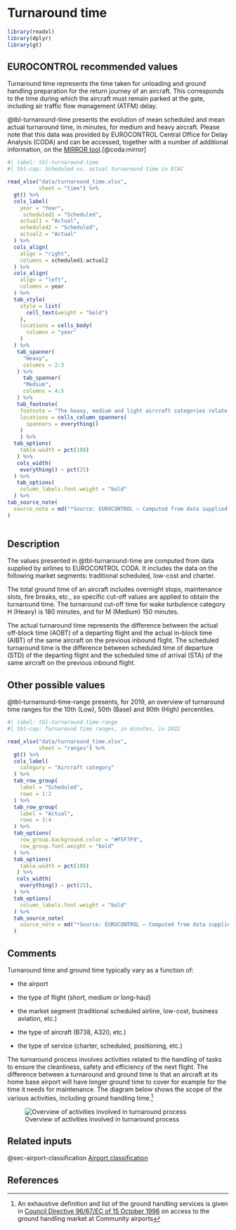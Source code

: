 # Turnaround time {#sec-turnaround-time}

```r
library(readxl)
library(dplyr)
library(gt)
```


## EUROCONTROL recommended values

Turnaround time represents the time taken for unloading and ground handling 
preparation for the return journey of an aircraft. This corresponds to the time 
during which the aircraft must remain parked at the gate, including air traffic 
flow management (ATFM) delay.

@tbl-turnaround-time presents the evolution of mean scheduled and mean actual 
turnaround time, in minutes, for medium and heavy aircraft. Please note that this
data was provided by EUROCONTROL Central Office for Delay Analysis (CODA) and 
can be accessed, together with a number of additional information, on the [MIRROR tool](https://www.eurocontrol.int/tool/mirror).[@coda:mirror]

```r
#| label: tbl-turnaround-time
#| tbl-cap: Scheduled vs. actual turnaround time in ECAC

read_xlsx("data/turnaround_time.xlsx",
          sheet = "time") %>% 
  gt() %>% 
  cols_label(
    year = "Year",
     scheduled1 = "Scheduled",
    actual1 = "Actual",
    scheduled2 = "Scheduled",
    actual2 = "Actual"
  ) %>% 
  cols_align(
    align = "right",
    columns = scheduled1:actual2
  ) %>% 
  cols_align(
    align = "left",
    columns = year
  ) %>% 
  tab_style(
    style = list(
      cell_text(weight = "bold")
    ),
    locations = cells_body(
      columns = "year"
    )
  ) %>% 
   tab_spanner(
     "Heavy",
     columns = 2:3
   ) %>%
     tab_spanner(
     "Medium",
     columns = 4:5
   ) %>% 
   tab_footnote(
    footnote = "The heavy, medium and light aircraft categories relate to ICAO wake vortex categories based on the maximum certificated take-off mass: Heavy aircraft types of 136 000 kg (300 000 lb) or more; Medium aircraft types less than 136 000 kg (300 000 lb) and more than 7 000 kg (15 500 lb); Light aircraft types of 7 000 kg (15 500 lb) or less",
    locations = cells_column_spanners(
      spanners = everything()
    )
    ) %>% 
  tab_options(
    table.width = pct(100)
   ) %>% 
   cols_width(
    everything() ~ pct(25)
  ) %>% 
   tab_options(
    column_labels.font.weight = "bold"
  ) %>% 
tab_source_note(
  source_note = md("*Source: EUROCONTROL – Computed from data supplied by the airline members to CODA*")
)
  
```

## Description

The values presented in @tbl-turnaround-time are computed from data supplied by airlines to EUROCONTROL 
CODA. It includes the data on the following market segments: traditional scheduled, 
low-cost and charter.

The total ground time of an aircraft includes overnight stops, maintenance slots,
fire breaks, etc., so specific cut-off values are applied to obtain the turnaround
time. The turnaround cut-off time for wake turbulence category H (Heavy) is 180
minutes, and for M (Medium) 150 minutes.

The actual turnaround time represents the difference between the actual off-block
time (AOBT) of a departing flight and the actual in-block time (AIBT) of the same
aircraft on the previous inbound flight. The scheduled turnaround time is the 
difference between scheduled time of departure (STD) of the departing flight and 
the scheduled time of arrival (STA) of the same aircraft on the previous inbound flight.

## Other possible values

@tbl-turnaround-time-range presents, for 2019, an overview of turnaround time ranges for the
10th (Low), 50th (Base) and 90th (High) percentiles.

```r
#| label: tbl-turnaround-time-range
#| tbl-cap: Turnaround time ranges, in minutes, in 2022

read_xlsx("data/turnaround_time.xlsx",
          sheet = "ranges") %>% 
  gt() %>% 
  cols_label(
    category = "Aircraft category"
  ) %>% 
  tab_row_group(
    label = "Scheduled",
    rows = 1:2
  ) %>% 
  tab_row_group(
    label = "Actual",
    rows = 3:4
  ) %>%
  tab_options(
    row_group.background.color = "#F5F7F9",
    row_group.font.weight = "bold"
  ) %>% 
  tab_options(
    table.width = pct(100)
   ) %>% 
   cols_width(
    everything() ~ pct(25),
  ) %>% 
  tab_options(
    column_labels.font.weight = "bold"
  ) %>% 
  tab_source_note(
    source_note = md("*Source: EUROCONTROL – Computed from data supplied by the airline members to CODA*")
  )
```

## Comments

Turnaround time and ground time typically vary as a function of:

* the airport

* the type of flight (short, medium or long-haul)

* the market segment (traditional scheduled airline, low-cost, business aviation, etc.)

* the type of aircraft (B738, A320, etc.)

* the type of service (charter, scheduled, positioning, etc.)

The turnaround process involves activities related to the handling of tasks to 
ensure the cleanliness, safety and efficiency of the next flight. The difference 
between a turnaround and ground time is that an aircraft at its home base airport
will have longer ground time to cover for example for the time it needs for
maintenance. The diagram below shows the scope of the various activities, 
including ground handling time.^[An exhaustive definition and list of the ground handling services is given in [Council Directive 96/67/EC of 15 October 1996](http://eur-lex.europa.eu/legal-content/EN/ALL/?uri=CELEX%3A31996L0067) on access to the ground handling market at Community airports] 

![Overview of activities involved in turnaround process](figures/turnaround_activities.svg){#fig-turnaround-activities}

## Related inputs

@sec-airport-classification [Airport classification](#sec-airport-classification)

## References